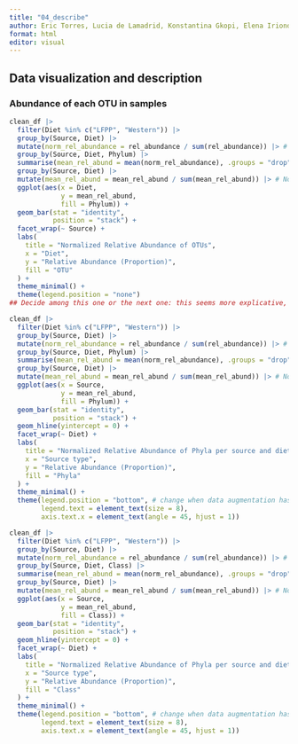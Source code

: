 ```yaml
---
title: "04_describe"
author: Eric Torres, Lucia de Lamadrid, Konstantina Gkopi, Elena Iriondo and Jorge Santiago
format: html
editor: visual
---
```


## Data visualization and description

### Abundance of each OTU in samples

```r
clean_df |> 
  filter(Diet %in% c("LFPP", "Western")) |> 
  group_by(Source, Diet) |> 
  mutate(norm_rel_abundance = rel_abundance / sum(rel_abundance)) |> # Normalize within samples
  group_by(Source, Diet, Phylum) |> 
  summarise(mean_rel_abund = mean(norm_rel_abundance), .groups = "drop") |> # Calculate mean abundance
  group_by(Source, Diet) |> 
  mutate(mean_rel_abund = mean_rel_abund / sum(mean_rel_abund)) |> # Normalize mean abundances
  ggplot(aes(x = Diet,
             y = mean_rel_abund,
             fill = Phylum)) +
  geom_bar(stat = "identity",
           position = "stack") +
  facet_wrap(~ Source) + 
  labs(
    title = "Normalized Relative Abundance of OTUs",
    x = "Diet",
    y = "Relative Abundance (Proportion)",
    fill = "OTU"
  ) +
  theme_minimal() +
  theme(legend.position = "none")
## Decide among this one or the next one: this seems more explicative, but less aesthetic and the bars are smaller
```

```r
clean_df |> 
  filter(Diet %in% c("LFPP", "Western")) |> 
  group_by(Source, Diet) |> 
  mutate(norm_rel_abundance = rel_abundance / sum(rel_abundance)) |> # Normalize abundance within samples
  group_by(Source, Diet, Phylum) |> 
  summarise(mean_rel_abund = mean(norm_rel_abundance), .groups = "drop") |> # Calculate the mean relative abundances
  group_by(Source, Diet) |> 
  mutate(mean_rel_abund = mean_rel_abund / sum(mean_rel_abund)) |> # Normalize mean abundances so that the total for each one is 1
  ggplot(aes(x = Source,
             y = mean_rel_abund,
             fill = Phylum)) + 
  geom_bar(stat = "identity",
           position = "stack") +
  geom_hline(yintercept = 0) +
  facet_wrap(~ Diet) + 
  labs(
    title = "Normalized Relative Abundance of Phyla per source and diet type",
    x = "Source type",
    y = "Relative Abundance (Proportion)",
    fill = "Phyla"
  ) +
  theme_minimal() +
  theme(legend.position = "bottom", # change when data augmentation has been done
        legend.text = element_text(size = 8),
        axis.text.x = element_text(angle = 45, hjust = 1))
```

```r
clean_df |> 
  filter(Diet %in% c("LFPP", "Western")) |> 
  group_by(Source, Diet) |> 
  mutate(norm_rel_abundance = rel_abundance / sum(rel_abundance)) |> # Normalize abundance within samples
  group_by(Source, Diet, Class) |> 
  summarise(mean_rel_abund = mean(norm_rel_abundance), .groups = "drop") |> # Calculate the mean relative abundances
  group_by(Source, Diet) |> 
  mutate(mean_rel_abund = mean_rel_abund / sum(mean_rel_abund)) |> # Normalize mean abundances so that the total for each one is 1
  ggplot(aes(x = Source,
             y = mean_rel_abund,
             fill = Class)) + 
  geom_bar(stat = "identity",
           position = "stack") +
  geom_hline(yintercept = 0) +
  facet_wrap(~ Diet) + 
  labs(
    title = "Normalized Relative Abundance of Phyla per source and diet type",
    x = "Source type",
    y = "Relative Abundance (Proportion)",
    fill = "Class"
  ) +
  theme_minimal() +
  theme(legend.position = "bottom", # change when data augmentation has been done
        legend.text = element_text(size = 8),
        axis.text.x = element_text(angle = 45, hjust = 1))
```

